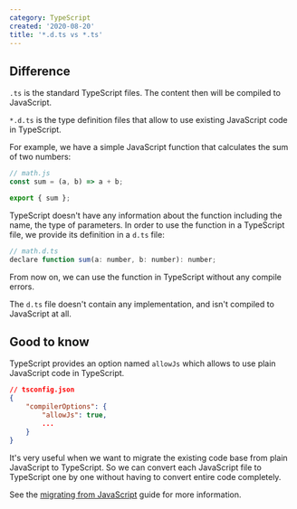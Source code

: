 ```yaml
---
category: TypeScript
created: '2020-08-20'
title: '*.d.ts vs *.ts'
---
```


## Difference

`.ts` is the standard TypeScript files. The content then will be compiled to JavaScript.

`*.d.ts` is the type definition files that allow to use existing JavaScript code in TypeScript.

For example, we have a simple JavaScript function that calculates the sum of two numbers:

```js
// math.js
const sum = (a, b) => a + b;

export { sum };
```

TypeScript doesn't have any information about the function including the name, the type of parameters. In order to use the function in a TypeScript file, we provide its definition in a `d.ts` file:

```js
// math.d.ts
declare function sum(a: number, b: number): number;
```

From now on, we can use the function in TypeScript without any compile errors.

The `d.ts` file doesn't contain any implementation, and isn't compiled to JavaScript at all.

## Good to know

TypeScript provides an option named `allowJs` which allows to use plain JavaScript code in TypeScript.

```json
// tsconfig.json
{
    "compilerOptions": {
        "allowJs": true,
        ...
    }
}
```

It's very useful when we want to migrate the existing code base from plain JavaScript to TypeScript. So we can convert each JavaScript file to TypeScript one by one without having to convert entire code completely.

See the [migrating from JavaScript](https://www.typescriptlang.org/docs/handbook/migrating-from-javascript.html) guide for more information.
